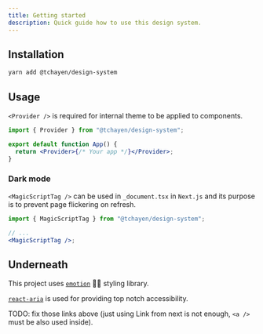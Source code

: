 ```yaml
---
title: Getting started
description: Quick guide how to use this design system.
---
```


## Installation

```bash
yarn add @tchayen/design-system
```

## Usage

`<Provider />` is required for internal theme to be applied to components.

```jsx
import { Provider } from "@tchayen/design-system";

export default function App() {
  return <Provider>{/* Your app */}</Provider>;
}
```

### Dark mode

`<MagicScriptTag />` can be used in `_document.tsx` in `Next.js` and its purpose is to prevent page flickering on refresh.

```jsx
import { MagicScriptTag } from "@tchayen/design-system";

// ...
<MagicScriptTag />;
```

## Underneath

This project uses [`emotion`](https://emotion.sh) 👩‍🎤 styling library.

[`react-aria`](https://react-spectrum.adobe.com/react-aria) is used for providing top notch accessibility.

TODO: fix those links above (just using Link from next is not enough, `<a />` must be also used inside).

